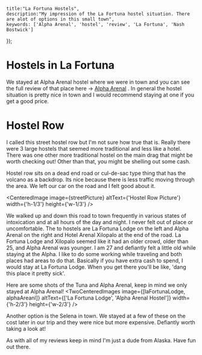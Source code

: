 

    title:"La Fortuna Hostels",
    description:"My impression of the La Fortuna hostel situation. There are alot of options in this small town",
    keywords: ['Alpha Arenal', 'hostel', 'review', 'La Fortuna', 'Nash Bostwick']
});

# Hostels in La Fortuna

We stayed at Alpha Arenal hostel where we were in town and you can see the full review of that place here -> [Alpha Arenal](/blog/travel/costa-rica/hostels/alpha-arenal "Alpha Arenal") . In general the hostel situation is pretty nice in town and I would recommend staying at one if you get a good price.

# Hostel Row
I called this street hostel row but I'm not sure how true that is. Really there were 3 large hostels that seemed more traditional and less like a hotel. There was one other more traditional hostel on the main drag that might be worth checking out! Other than that, you might be shelling out some cash.

Hostel row sits on a dead end road or cul-de-sac type thing that has the volcano as a backdrop. Its nice because there is less traffic moving through the area. We left our car on the road and I felt good about it.

<CenteredImage image={streetPicture} altText={'Hostel Row Picture'} width={'h-1/3'} height={'w-1/3'} />

We walked up and down this road to town frequently in various states of intoxication and at all hours of the day and night. I never felt out of place or uncomfortable. The to hostels are La Fortuna Lodge on the left and Alpha Arenal on the right and Hotel Arenal Xilopalo at the end of the road. La Fortuna Lodge and Xilopalo seemed like it had an older crowd, older than 25, and Alpha Arenal was younger. I am 27 and defiantly felt a little old while staying at the Alpha. I like to do some working while traveling and both places had areas to do that. Basically if you have extra cash to spend, I would stay at La Fortuna Lodge. When you get there you'll be like, 'dang this place it pretty sick'.

Here are some shots of the Tuna and Alpha Arenal, keep in mind we only stayed at Alpha Arenal!
<TwoCenteredImages image={[laFortunaLodge, alphaAreanl]} altText={['La Fortuna Lodge', 'Alpha Arenal Hostel']} width={'h-2/3'} height={'w-2/3'} />

Another option is the Selena in town. We stayed at a few of these on the cost later in our trip and they were nice but more expensive. Defiantly worth taking a look at!

As with all of my reviews keep in mind I'm just a dude from Alaska.
Have fun out there.

<Footer 
    galleryUrl='/photo-gallery/la-fortuna-hostels' 
    related={['alpha-arenal','tom-pan-german-bakery','manuel-antonio']}
/>
